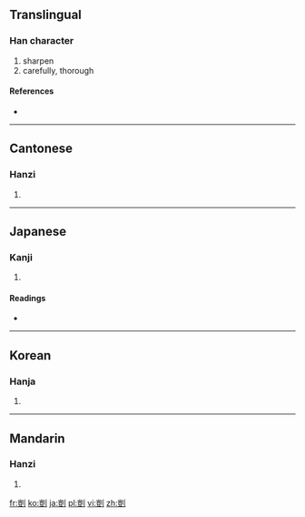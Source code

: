 {{also|剀}}
==Translingual==

===Han character===
{{Han char|rn=18|rad=刀|as=10|sn=12|four=2210<sub>0</sub>|canj=山廿中弓 (UTLN)}}

# sharpen
# carefully, thorough

====References====
* {{Han ref|kx=0142.450|dkj=02122|dj=0323.080|hdz=10350.070|uh=5274|ud=21108|bh=B3CF|bd=46031}}

----

==Cantonese==

===Hanzi===
{{yue-hanzi|jyut=|y=hoi2|sim=剀}}

# {{defn|lang=yue|sort=刀10}}

----

==Japanese==

===Kanji===
{{ja-kanji|grade=|rs=刀10}}

# {{defn|lang=ja|sort=刀10}}

====Readings====
* {{ja-readings|on=[[がい]] (gai), [[かい]] (kai)|kun=[[きる]] (kiru), [[こする]] (kosuru)}}

----

==Korean==

===Hanja===
{{ko-hanja|hangeul=개|rv=gae|mr=kae}}

# {{defn|lang=ko|sort=刀10}}

----

==Mandarin==

===Hanzi===
{{cmn-hanzi|sim=剀|pin=[[kǎi]] ([[kai3]])|wg=k'ai<sup>3</sup>}}

# {{defn|lang=cmn|sort=刀10}}

[[fr:剴]]
[[ko:剴]]
[[ja:剴]]
[[pl:剴]]
[[vi:剴]]
[[zh:剴]]